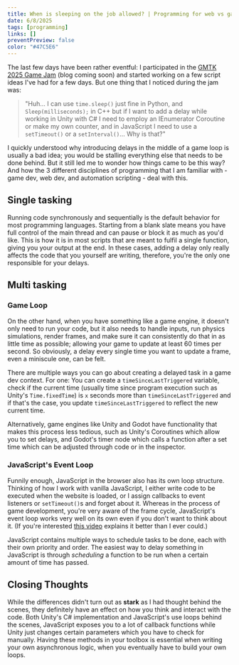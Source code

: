 ```yaml
---
title: When is sleeping on the job allowed? | Programming for web vs games vs automation
date: 6/8/2025
tags: [programming]
links: []
preventPreview: false
color: "#47C5E6"
---
```

The last few days have been rather eventful: I participated in the [GMTK 2025 Game Jam](https://itch.io/jam/gmtk-2025/rate/3776829) (blog coming soon) and started working on a few script ideas I've had for a few days. But one thing that I noticed during the jam was:
> "Huh... I can use `time.sleep()` just fine in Python, and `Sleep(milliseconds);` in C++ but if I want to add a delay while working in Unity with C# I need to employ an IEnumerator Coroutine or make my own counter, and in JavaScript I need to use a `setTimeout()` or a `setInterval()`... Why is that?"

I quickly understood why introducing delays in the middle of a game loop is usually a bad idea; you would be stalling everything else that needs to be done behind. But it still led me to wonder how things came to be this way? And how the 3 different disciplines of programming that I am familiar with - game dev, web dev, and automation scripting - deal with this.

## Single tasking
Running code synchronously and sequentially is the default behavior for most programming languages. Starting from a blank slate means you have full control of the main thread and can pause or block it as much as you'd like. This is how it is in most scripts that are meant to fulfil a single function, giving you your output at the end. In these cases, adding a delay only really affects the code that you yourself are writing, therefore, you're the only one responsible for your delays.

## Multi tasking
### Game Loop
On the other hand, when you have something like a game engine, it doesn't only need to run your code, but it also needs to handle inputs, run physics simulations, render frames, and make sure it can consistently do that in as little time as possible; allowing your game to update at least 60 times per second. So obviously, a delay every single time you want to update a frame, even a miniscule one, can be felt.

There are multiple ways you can go about creating a delayed task in a game dev context. For one: You can create a `timeSinceLastTriggered` variable, check if the current time (usually time since program execution such as Unity's `Time.fixedTime`) is `x` seconds more than `timeSinceLastTriggered` and if that's the case, you update `timeSinceLastTriggered` to reflect the new current time.

Alternatively, game engines like Unity and Godot have functionality that makes this process less tedious, such as Unity's Coroutines which allow you to set delays, and Godot's timer node which calls a function after a set time which can be adjusted through code or in the inspector.

### JavaScript's Event Loop
Funnily enough, JavaScript in the browser also has its own loop structure. Thinking of how I work with vanilla JavaScript, I either write code to be executed when the website is loaded, or I assign callbacks to event listeners or `setTimeout()`s and forget about it. Whereas in the process of game development, you're very aware of the frame cycle, JavaScript's event loop works very well on its own even if you don't want to think about it. (If you're interested [this video](https://youtu.be/cCOL7MC4Pl0?si=RqyELHvol_Ilnm-l) explains it better than I ever could.)

JavaScript contains multiple ways to schedule tasks to be done, each with their own priority and order. The easiest way to delay something in JavaScript is through *scheduling* a function to be run when a certain amount of time has passed.

## Closing Thoughts
While the differences didn't turn out as **stark** as I had thought behind the scenes, they definitely have an effect on how you think and interact with the code. Both Unity's C# implementation and JavaScript's use loops behind the scenes, JavaScript exposes you to a lot of callback functions while Unity just changes certain parameters which you have to check for manually. Having these methods in your toolbox is essential when writing your own asynchronous logic, when you eventually have to build your own loops.